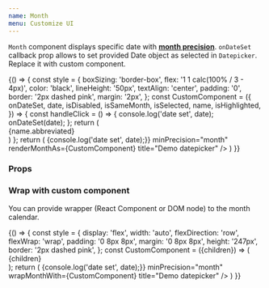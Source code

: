 ```yaml
---
name: Month
menu: Customize UI
---
```


`Month` component displays specific date with [__month precision__](/#calendar-views-and-precision). `onDateSet` callback prop allows to set provided Date object as selected in `Datepicker`. Replace it with custom component.

<Playground>
  {() => {
    const style = {
      boxSizing: 'border-box',
      flex: '1 1 calc(100% / 3 - 4px)',
      color: 'black',
      lineHeight: '50px',
      textAlign: 'center',
      padding: '0',
      border: '2px dashed pink',
      margin: '2px',
    };
    const CustomComponent = ({
     onDateSet,
     date,
     isDisabled,
     isSameMonth,
     isSelected,
     name,
     isHighlighted,
   }) => {
      const handleClick = () => {
        console.log('date set', date);
        onDateSet(date);
      };
      return (
        <div onClick={handleClick} style={style}>
          {name.abbreviated}
        </div>
      )
    };
    return (
      <Datepicker
        onDateSet={date => {console.log('date set', date);}}
        minPrecision="month"
        renderMonthAs={CustomComponent}
        title="Demo datepicker" />
    )
  }}
</Playground>

### Props

<Props of={Month} />


### Wrap with custom component

You can provide wrapper (React Component or DOM node) to the month calendar.

<Playground>
  {() => {
    const style = {
      display: 'flex',
      width: 'auto',
      flexDirection: 'row',
      flexWrap: 'wrap',
      padding: '0 8px 8px',
      margin: '0 8px 8px',
      height: '247px',
      border: '2px dashed pink',
    };
    const CustomComponent = ({children}) => (
      <div style={style}>{children}</div>
    );
    return (
      <Datepicker
        onDateSet={date => {console.log('date set', date);}}
        minPrecision="month"
        wrapMonthWith={CustomComponent}
        title="Demo datepicker" />
    )
  }}
</Playground>


